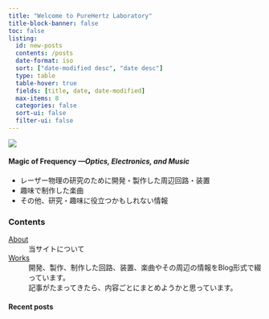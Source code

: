 ```yaml
---
title: "Welcome to PureHertz Laboratory"
title-block-banner: false
toc: false
listing: 
  id: new-posts
  contents: /posts
  date-format: iso
  sort: ["date-modified desc", "date desc"]
  type: table
  table-hover: true
  fields: [title, date, date-modified]
  max-items: 8
  categories: false
  sort-ui: false
  filter-ui: false
---
```


![](/common/title.jpg)

#### Magic of Frequency  *---Optics, Electronics, and Music*

- レーザー物理の研究のために開発・製作した周辺回路・装置
- 趣味で制作した楽曲
- その他、研究・趣味に役立つかもしれない情報

|

### Contents

[About](about.qmd)
: 当サイトについて

[Works](works.qmd)
: 開発、製作、制作した回路、装置、楽曲やその周辺の情報をBlog形式で綴っています。  
  記事がたまってきたら、内容ごとにまとめようかと思っています。

<!-- ::: {.callout-note appearance="simple"}
2024-03-02: ウェブサイトを公開
::: -->

#### Recent posts{.unnumbered}

::: {#new-posts}
:::